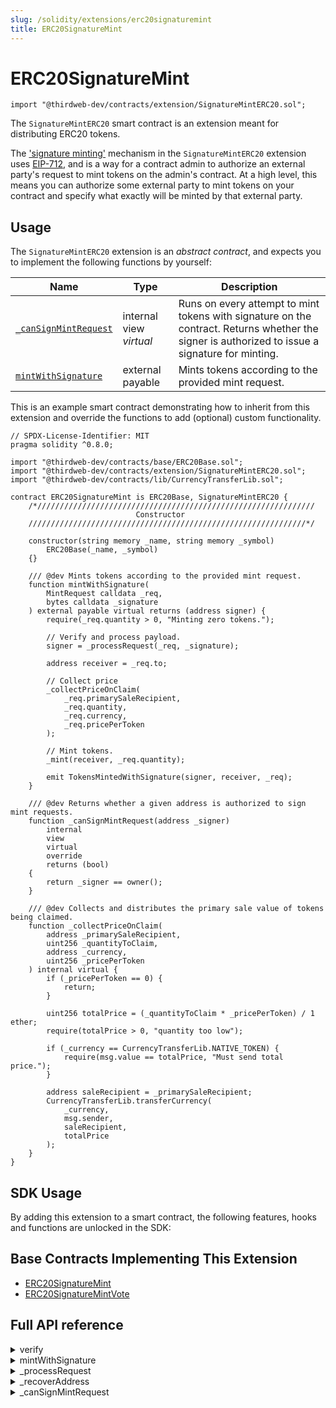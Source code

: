 ```yaml
---
slug: /solidity/extensions/erc20signaturemint
title: ERC20SignatureMint
---
```



# ERC20SignatureMint

```solidity
import "@thirdweb-dev/contracts/extension/SignatureMintERC20.sol";
```

The `SignatureMintERC20` smart contract is an extension meant for distributing ERC20 tokens.

The ['signature minting'](/glossary/signature-based-minting) mechanism in the `SignatureMintERC20` extension uses [EIP-712](https://eips.ethereum.org/EIPS/eip-712), and is a way for a contract admin to authorize an external party's request to mint tokens on the admin's contract. At a high level, this means you can authorize some external party to mint tokens on your contract and specify what exactly will be minted by that external party.

<ViewContractCodeButton
  link="https://github.com/thirdweb-dev/contracts/blob/main/contracts/extension/SignatureMintERC20.sol"
  name="SignatureMintERC20"
/>

## Usage

The `SignatureMintERC20` extension is an _abstract contract_, and expects you to implement the following functions by yourself:

| Name                                         | Type                    | Description                                                                                                                                     |
| -------------------------------------------- | ----------------------- | ----------------------------------------------------------------------------------------------------------------------------------------------- |
| [`_canSignMintRequest`](#full-api-reference) | internal view _virtual_ | Runs on every attempt to mint tokens with signature on the contract. Returns whether the signer is authorized to issue a signature for minting. |
| [`mintWithSignature`](#full-api-reference)   | external payable        | Mints tokens according to the provided mint request.                                                                                            |

This is an example smart contract demonstrating how to inherit from this extension and override the functions to add (optional) custom functionality.

```solidity
// SPDX-License-Identifier: MIT
pragma solidity ^0.8.0;

import "@thirdweb-dev/contracts/base/ERC20Base.sol";
import "@thirdweb-dev/contracts/extension/SignatureMintERC20.sol";
import "@thirdweb-dev/contracts/lib/CurrencyTransferLib.sol";

contract ERC20SignatureMint is ERC20Base, SignatureMintERC20 {
    /*//////////////////////////////////////////////////////////////
                            Constructor
    //////////////////////////////////////////////////////////////*/

    constructor(string memory _name, string memory _symbol)
        ERC20Base(_name, _symbol)
    {}

    /// @dev Mints tokens according to the provided mint request.
    function mintWithSignature(
        MintRequest calldata _req,
        bytes calldata _signature
    ) external payable virtual returns (address signer) {
        require(_req.quantity > 0, "Minting zero tokens.");

        // Verify and process payload.
        signer = _processRequest(_req, _signature);

        address receiver = _req.to;

        // Collect price
        _collectPriceOnClaim(
            _req.primarySaleRecipient,
            _req.quantity,
            _req.currency,
            _req.pricePerToken
        );

        // Mint tokens.
        _mint(receiver, _req.quantity);

        emit TokensMintedWithSignature(signer, receiver, _req);
    }

    /// @dev Returns whether a given address is authorized to sign mint requests.
    function _canSignMintRequest(address _signer)
        internal
        view
        virtual
        override
        returns (bool)
    {
        return _signer == owner();
    }

    /// @dev Collects and distributes the primary sale value of tokens being claimed.
    function _collectPriceOnClaim(
        address _primarySaleRecipient,
        uint256 _quantityToClaim,
        address _currency,
        uint256 _pricePerToken
    ) internal virtual {
        if (_pricePerToken == 0) {
            return;
        }

        uint256 totalPrice = (_quantityToClaim * _pricePerToken) / 1 ether;
        require(totalPrice > 0, "quantity too low");

        if (_currency == CurrencyTransferLib.NATIVE_TOKEN) {
            require(msg.value == totalPrice, "Must send total price.");
        }

        address saleRecipient = _primarySaleRecipient;
        CurrencyTransferLib.transferCurrency(
            _currency,
            msg.sender,
            saleRecipient,
            totalPrice
        );
    }
}
```

## SDK Usage

By adding this extension to a smart contract, the following features, hooks and functions are unlocked in the SDK:

<div className="row" style={{ marginBottom: 12 }}>
  <div className="col col--3" style={{ padding: 8 }}>
    <QuickstartCard
      name="TypeScript"
      link="/typescript/sdk.erc20signaturemintable"
      image="/assets/languages/typescript.png"
    />
  </div>
  <div className="col col--3" style={{ padding: 8 }}>
    <QuickstartCard
      name="Python"
      link="/python/python.erc20signaturemintable"
      image="/assets/languages/python.png"
    />
  </div>
  <div className="col col--3" style={{ padding: 8 }}>
    <QuickstartCard
      name="Unity"
      link="/unity/erc20signaturemintable"
      image="/assets/languages/unity.webp"
    />
  </div>
</div>

## Base Contracts Implementing This Extension

- [ERC20SignatureMint](/solidity/base-contracts/erc20signaturemint)
- [ERC20SignatureMintVote](/solidity/base-contracts/erc20signaturemintvote)

## Full API reference

<details>
<summary>verify</summary>
<div>

```solidity
struct MintRequest {
    address to;
    address primarySaleRecipient;
    uint256 quantity;
    uint256 pricePerToken;
    address currency;
    uint128 validityStartTimestamp;
    uint128 validityEndTimestamp;
    bytes32 uid;
}

function verify(MintRequest calldata req, bytes calldata signature)
    public
    view
    returns (bool success, address signer)
```

- Verifies that a mint request is valid and signed by an authorized wallet.
- Parameter `req`: The mint request.
  - `to`: The recipient of the tokens to mint.
  - `primarySaleRecipient`: The recipient of the minted token's primary sales proceeds.
  - `quantity`: The quantity of tokens to mint.
  - `pricePerToken`: The price to pay per quantity of tokens minted.
  - `currency`: The currency in which to pay the price per token minted.
  - `validityStartTimestamp`: The unix timestamp after which the payload is valid.
  - `validityEndTimestamp`: The unix timestamp at which the payload expires.
  - `uid`: A unique identifier for the payload.
- Parameter `signature`: The signature produced by an authorized wallet signing the mint request.

</div>
</details>

<details>
<summary>mintWithSignature</summary>
<div>

```solidity
struct MintRequest {
    address to;
    address primarySaleRecipient;
    uint256 quantity;
    uint256 pricePerToken;
    address currency;
    uint128 validityStartTimestamp;
    uint128 validityEndTimestamp;
    bytes32 uid;
}

function mintWithSignature(MintRequest calldata req, bytes calldata signature)
    external
    payable
    returns (address signer)
```

- Mints tokens according to the provided mint request.
- Parameter `req`: The mint request.
  - `to`: The recipient of the tokens to mint.
  - `primarySaleRecipient`: The recipient of the minted token's primary sales proceeds.
  - `quantity`: The quantity of tokens to mint.
  - `pricePerToken`: The price to pay per quantity of tokens minted.
  - `currency`: The currency in which to pay the price per token minted.
  - `validityStartTimestamp`: The unix timestamp after which the payload is valid.
  - `validityEndTimestamp`: The unix timestamp at which the payload expires.
  - `uid`: A unique identifier for the payload.
- Parameter `signature`: The signature produced by an authorized wallet signing the mint request.

</div>
</details>

<details>
<summary>_processRequest</summary>
<div>

```solidity
struct MintRequest {
    address to;
    address primarySaleRecipient;
    uint256 quantity;
    uint256 pricePerToken;
    address currency;
    uint128 validityStartTimestamp;
    uint128 validityEndTimestamp;
    bytes32 uid;
}

function _processRequest(MintRequest calldata req, bytes calldata signature)
    internal
    returns (address signer)
```

- Verifies a mint request and marks the request and signature as used.
- Parameter `req`: The mint request.
  - `to`: The recipient of the tokens to mint.
  - `primarySaleRecipient`: The recipient of the minted token's primary sales proceeds.
  - `quantity`: The quantity of tokens to mint.
  - `pricePerToken`: The price to pay per quantity of tokens minted.
  - `currency`: The currency in which to pay the price per token minted.
  - `validityStartTimestamp`: The unix timestamp after which the payload is valid.
  - `validityEndTimestamp`: The unix timestamp at which the payload expires.
  - `uid`: A unique identifier for the payload.
- Parameter `signature`: The signature produced by an authorized wallet signing the mint request.

</div>
</details>

<details>
<summary>_recoverAddress</summary>
<div>

```solidity
struct MintRequest {
    address to;
    address primarySaleRecipient;
    uint256 quantity;
    uint256 pricePerToken;
    address currency;
    uint128 validityStartTimestamp;
    uint128 validityEndTimestamp;
    bytes32 uid;
}

function _recoverAddress(MintRequest calldata req, bytes calldata signature)
    internal
    view
    returns (address signer)
```

- Returns the address of the signer of the mint request.
- Parameter `req`: The mint request.
  - `to`: The recipient of the tokens to mint.
  - `primarySaleRecipient`: The recipient of the minted token's primary sales proceeds.
  - `quantity`: The quantity of tokens to mint.
  - `pricePerToken`: The price to pay per quantity of tokens minted.
  - `currency`: The currency in which to pay the price per token minted.
  - `validityStartTimestamp`: The unix timestamp after which the payload is valid.
  - `validityEndTimestamp`: The unix timestamp at which the payload expires.
  - `uid`: A unique identifier for the payload.
- Parameter `signature`: The signature produced by an authorized wallet signing the mint request.

</div>
</details>

<details>
<summary>_canSignMintRequest</summary>
<div>

```solidity
function _canSignMintRequest(address signer) internal view virtual returns (bool);
```

- Returns whether a given address is authorized to sign mint requests.
- Parameter `signer`: the address that the contract checks is eligible to sign mint requests, or not.

</div>
</details>
